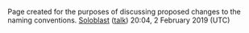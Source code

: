 Page created for the purposes of discussing proposed changes to the naming conventions. [[User:Soloblast|Soloblast]] ([[User talk:Soloblast|talk]]) 20:04, 2 February 2019 (UTC)